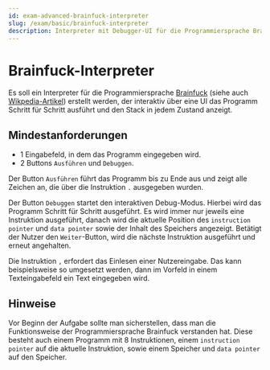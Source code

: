 ```yaml
---
id: exam-advanced-brainfuck-interpreter
slug: /exam/basic/brainfuck-interpreter
description: Interpreter mit Debugger-UI für die Programmiersprache Brainfuck
---
```


# Brainfuck-Interpreter

Es soll ein Interpreter für die Programmiersprache [Brainfuck](https://esolangs.org/wiki/Brainfuck)
(siehe auch [Wikpedia-Artikel](https://en.wikipedia.org/wiki/Brainfuck))
erstellt werden, der interaktiv über eine UI das Programm Schritt für Schritt ausführt und
den Stack in jedem Zustand anzeigt.

## Mindestanforderungen

* 1 Eingabefeld, in dem das Programm eingegeben wird.
* 2 Buttons `Ausführen` und `Debuggen`.

Der Button `Ausführen` führt das Programm bis zu Ende aus und zeigt alle Zeichen
an, die über die Instruktion `.` ausgegeben wurden.

Der Button `Debuggen` startet den interaktiven Debug-Modus. Hierbei wird das
Programm Schritt für Schritt ausgeführt. Es wird immer nur jeweils eine Instruktion
ausgeführt, danach wird die aktuelle Position des `instruction pointer` und `data pointer`
sowie der Inhalt des Speichers angezeigt. Betätigt der Nutzer den `Weiter`-Button, wird die
nächste Instruktion ausgeführt und erneut angehalten.

Die Instruktion `,` erfordert das Einlesen einer Nutzereingabe. Das kann beispielsweise
so umgesetzt werden, dann im Vorfeld in einem Texteingabefeld ein Text eingegeben wird.

## Hinweise

Vor Beginn der Aufgabe sollte man sicherstellen, dass man die Funktionsweise
der Programmiersprache Brainfuck verstanden hat. Diese besteht auch einem Programm
mit 8 Instruktionen, einem `instruction pointer` auf die aktuelle Instruktion,
sowie einem Speicher und `data pointer` auf den Speicher.
